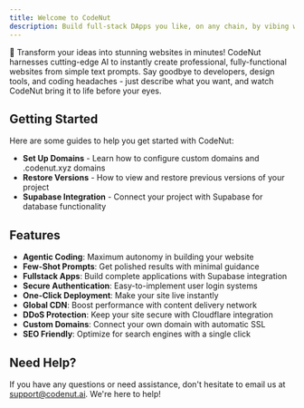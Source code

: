```yaml
---
title: Welcome to CodeNut
description: Build full-stack DApps you like, on any chain, by vibing with AI
---
```


🚀 Transform your ideas into stunning websites in minutes! CodeNut harnesses cutting-edge AI to instantly create professional, fully-functional websites from simple text prompts. Say goodbye to developers, design tools, and coding headaches - just describe what you want, and watch CodeNut bring it to life before your eyes.

## Getting Started

Here are some guides to help you get started with CodeNut:

- **Set Up Domains** - Learn how to configure custom domains and .codenut.xyz domains
- **Restore Versions** - How to view and restore previous versions of your project
- **Supabase Integration** - Connect your project with Supabase for database functionality

## Features

- **Agentic Coding**: Maximum autonomy in building your website
- **Few-Shot Prompts**: Get polished results with minimal guidance
- **Fullstack Apps**: Build complete applications with Supabase integration
- **Secure Authentication**: Easy-to-implement user login systems
- **One-Click Deployment**: Make your site live instantly
- **Global CDN**: Boost performance with content delivery network
- **DDoS Protection**: Keep your site secure with Cloudflare integration
- **Custom Domains**: Connect your own domain with automatic SSL
- **SEO Friendly**: Optimize for search engines with a single click

## Need Help?

If you have any questions or need assistance, don't hesitate to email us at [support@codenut.ai](mailto:support@codenut.ai). We're here to help!
